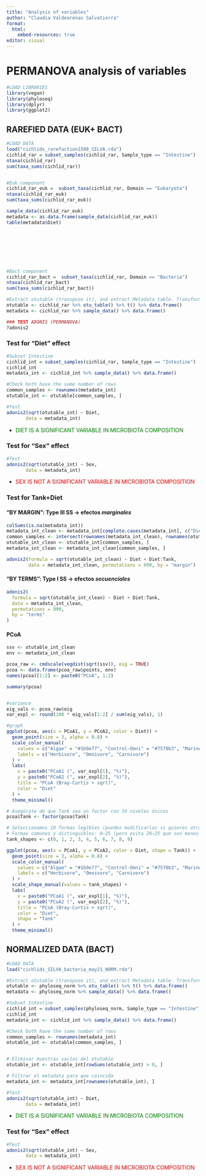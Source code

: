 ---
title: "Analysis of variables"
author: "Claudia Valdearenas Salvatierra"
format: 
  html:
    embed-resources: true
editor: visual
---

# PERMANOVA analysis of variables

```{r message=FALSE, warning=FALSE}
#LOAD LIBRARIES
library(vegan)
library(phyloseq)
library(dplyr)
library(ggplot2)
```

## RAREFIED DATA (EUK+ BACT)

```{r}
#LOAD DATA
load("cichlids_rarefaction1500_SILVA.rda")
cichlid_rar = subset_samples(cichlid_rar, Sample_type == "Intestine")
ntaxa(cichlid_rar)
sum(taxa_sums(cichlid_rar))


#Euk component
cichlid_rar_euk =  subset_taxa(cichlid_rar, Domain == "Eukaryota")
ntaxa(cichlid_rar_euk)
sum(taxa_sums(cichlid_rar_euk))

sample_data(cichlid_rar_euk)
metadata <- as.data.frame(sample_data(cichlid_rar_euk))
table(metadata$Diet)








#Bact component
cichlid_rar_bact =  subset_taxa(cichlid_rar, Domain == "Bacteria")
ntaxa(cichlid_rar_bact)
sum(taxa_sums(cichlid_rar_bact))

```

```{r}
#Extract otutable (transpose it), and extract Metadata table. Transform both into a dataframe.
otutable <- cichlid_rar %>% otu_table() %>% t() %>% data.frame()
metadata <- cichlid_rar %>% sample_data() %>% data.frame()
```

```{r message=FALSE, warning=FALSE}
### TEST ADONIS (PERMANOVA)
?adonis2
```

### Test for "Diet" effect

```{r}
#Subset Intestine
cichlid_int = subset_samples(cichlid_rar, Sample_type == "Intestine")
cichlid_int
metadata_int <- cichlid_int %>% sample_data() %>% data.frame()

#Check both have the same number of rows
common_samples <- rownames(metadata_int)
otutable_int <- otutable[common_samples, ]

#Test
adonis2(sqrt(otutable_int) ~ Diet, 
       data = metadata_int)
```

-   [DIET IS A SIGNIFICANT VARIABLE IN MICROBIOTA COMPOSITION]{style="color:green;"}

### Test for "Sex" effect

```{r}
#Test
adonis2(sqrt(otutable_int) ~ Sex, 
       data = metadata_int)
```

-   [SEX IS NOT A SIGNIFICANT VARIABLE IN MICROBIOTA COMPOSITION]{style="color:red;"}

### Test for Tank+Diet

#### "BY MARGIN": **Type III SS** → efectos *marginales*

```{r}
colSums(is.na(metadata_int))
metadata_int_clean <- metadata_int[complete.cases(metadata_int[, c("Diet", "Tank")]), ]
common_samples <- intersect(rownames(metadata_int_clean), rownames(otutable_int))
otutable_int_clean <- otutable_int[common_samples, ]
metadata_int_clean <- metadata_int_clean[common_samples, ]

adonis2(formula = sqrt(otutable_int_clean) ~ Diet + Diet:Tank, 
        data = metadata_int_clean, permutations = 999, by = "margin")

```

#### "BY TERMS": **Type I SS** → efectos *secuenciales*

```{r}
adonis2(
  formula = sqrt(otutable_int_clean) ~ Diet + Diet:Tank, 
  data = metadata_int_clean, 
  permutations = 999, 
  by = "terms"
)
```

#### PCoA

```{r}
ssv <- otutable_int_clean 
env <- metadata_int_clean 
```

```{r}

pcoa_raw <- cmdscale(vegdist(sqrt(ssv)), eig = TRUE)
pcoa <- data.frame(pcoa_raw$points, env)
names(pcoa)[1:2] <- paste0("PCoA", 1:2)

summary(pcoa)


#variance
eig_vals <- pcoa_raw$eig
var_expl <- round(100 * eig_vals[1:2] / sum(eig_vals), 1)

#graph
ggplot(pcoa, aes(x = PCoA1, y = PCoA2, color = Diet)) +
  geom_point(size = 3, alpha = 0.8) +
  scale_color_manual(
    values = c("Algae" = "#1b9e77", "Control-Omni" = "#7570b3", "Marine" = "#d95f02"),
    labels = c("Herbivore", "Omnivore", "Carnivore")
  ) +
  labs(
    x = paste0("PCoA1 (", var_expl[1], "%)"),
    y = paste0("PCoA2 (", var_expl[2], "%)"),
    title = "PCoA (Bray-Curtis + sqrt)",
    color = "Diet"  
  ) +
  theme_minimal()


```

```{r}
# Asegúrate de que Tank sea un factor con 10 niveles únicos
pcoa$Tank <- factor(pcoa$Tank)

# Seleccionamos 10 formas legibles (puedes modificarlas si quieres otras)
# Formas comunes y distinguibles: 0–25 (pero evita 20–25 que son menos visibles)
tank_shapes <- c(0, 1, 2, 3, 4, 5, 6, 7, 8, 9)

ggplot(pcoa, aes(x = PCoA1, y = PCoA2, color = Diet, shape = Tank)) +
  geom_point(size = 3, alpha = 0.8) +
  scale_color_manual(
    values = c("Algae" = "#1b9e77", "Control-Omni" = "#7570b3", "Marine" = "#d95f02"),
    labels = c("Herbivore", "Omnivore", "Carnivore")
  ) +
  scale_shape_manual(values = tank_shapes) +
  labs(
    x = paste0("PCoA1 (", var_expl[1], "%)"),
    y = paste0("PCoA2 (", var_expl[2], "%)"),
    title = "PCoA (Bray-Curtis + sqrt)",
    color = "Diet",
    shape = "Tank"
  ) +
  theme_minimal()

```

## NORMALIZED DATA (BACT)

```{r}
#LOAD DATA
load("cichlids_SILVA_bacteria_may21_NORM.rda")
```

```{r}
#Extract otutable (transpose it), and extract Metadata table. Transform both into a dataframe.
otutable <- phyloseq_norm %>% otu_table() %>% t() %>% data.frame()
metadata <- phyloseq_norm %>% sample_data() %>% data.frame()
```

```{r}
#Subset Intestine
cichlid_int = subset_samples(phyloseq_norm, Sample_type == "Intestine")
cichlid_int
metadata_int <- cichlid_int %>% sample_data() %>% data.frame()

#Check both have the same number of rows
common_samples <- rownames(metadata_int)
otutable_int <- otutable[common_samples, ]


# Eliminar muestras vacías del otutable
otutable_int <- otutable_int[rowSums(otutable_int) > 0, ]

# Filtrar el metadata para que coincida
metadata_int <- metadata_int[rownames(otutable_int), ]

```

```{r}
#Test
adonis2(sqrt(otutable_int) ~ Diet, 
       data = metadata_int)
```

-   [DIET IS A SIGNIFICANT VARIABLE IN MICROBIOTA COMPOSITION]{style="color:green;"}

### Test for "Sex" effect

```{r}
#Test
adonis2(sqrt(otutable_int) ~ Sex, 
       data = metadata_int)
```

-   [SEX IS NOT A SIGNIFICANT VARIABLE IN MICROBIOTA COMPOSITION]{style="color:red;"}
